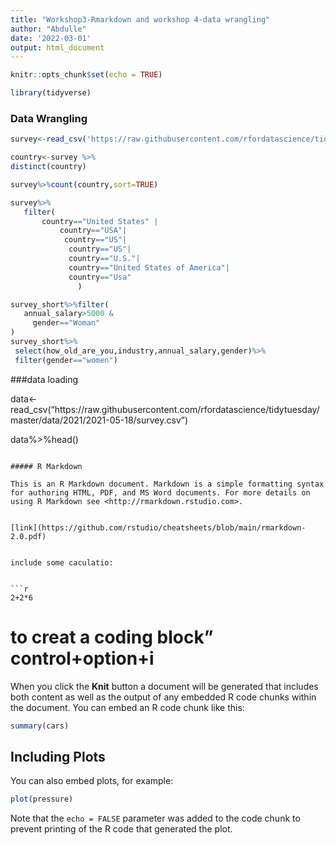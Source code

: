 ```yaml
---
title: "Workshop3-Rmarkdown and workshop 4-data wrangling"
author: "Abdulle"
date: '2022-03-01'
output: html_document
---
```


```r
knitr::opts_chunk$set(echo = TRUE)

library(tidyverse)
```

### Data Wrangling

```r
survey<-read_csv('https://raw.githubusercontent.com/rfordatascience/tidytuesday/master/data/2021/2021-05-18/survey.csv')

country<-survey %>%
distinct(country)

survey%>%count(country,sort=TRUE)

survey%>%
   filter(
       country=="United States" |
           country=="USA"|
            country=="US"|
             country=="US"|
             country=="U.S."|
             country=="United States of America"|
             country=="Usa"
               )

survey_short%>%filter(
   annual_salary>5000 &
     gender=="Woman"
)
survey_short%>%
 select(how_old_are_you,industry,annual_salary,gender)%>%
 filter(gender=="women")

```

###data loading



data<-read_csv("https://raw.githubusercontent.com/rfordatascience/tidytuesday/master/data/2021/2021-05-18/survey.csv")

data%>%head()

```

##### R Markdown

This is an R Markdown document. Markdown is a simple formatting syntax for authoring HTML, PDF, and MS Word documents. For more details on using R Markdown see <http://rmarkdown.rstudio.com>.


[link](https://github.com/rstudio/cheatsheets/blob/main/rmarkdown-2.0.pdf)


include some caculatio:


```r

2+2*6
```


# to creat a coding block" control+option+i
When you click the **Knit** button a document will be generated that includes both content as well as the output of any embedded R code chunks within the document. You can embed an R code chunk like this:

```r
summary(cars)
```

## Including Plots

You can also embed plots, for example:

```r
plot(pressure)
```

Note that the `echo = FALSE` parameter was added to the code chunk to prevent printing of the R code that generated the plot.
